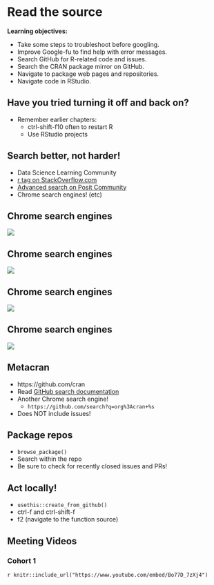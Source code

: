 # Read the source

**Learning objectives:**

-   Take some steps to troubleshoot before googling.
-   Improve Google-fu to find help with error messages.
-   Search GitHub for R-related code and issues.
-   Search the CRAN package mirror on GitHub.
-   Navigate to package web pages and repositories.
-   Navigate code in RStudio.

## Have you tried turning it off and back on? {-}

- Remember earlier chapters: 
    -   ctrl-shift-f10 often to restart R
    -   Use RStudio projects

## Search better, not harder! {-}

-   Data Science Learning Community
-   [r tag on StackOverflow.com](https://stackoverflow.com/questions/tagged/r)
-   [Advanced search on Posit Community](https://community.rstudio.com/search?expanded=true)
-   Chrome search engines! (etc)

## Chrome search engines {.unlisted .unnumbered}

![](images/12_chrome-search_01.png)

## Chrome search engines {.unlisted .unnumbered}

![](images/12_chrome-search_02.png)

## Chrome search engines {.unlisted .unnumbered}

![](images/12_chrome-search_03.png)

## Chrome search engines {.unlisted .unnumbered}

![](images/12_chrome-search_04.png)

## Metacran {-}

-   https://github.com/cran
-   Read [GitHub search documentation](https://docs.github.com/en/search-github/getting-started-with-searching-on-github/about-searching-on-github)
-   Another Chrome search engine!
    -   `https://github.com/search?q=org%3Acran+%s`
-   Does NOT include issues!

## Package repos {-}

-   `browse_package()`
-   Search within the repo
-   Be sure to check for recently closed issues and PRs!

## Act locally! {-}

-   `usethis::create_from_github()`
-   ctrl-f and ctrl-shift-f
-   f2 (navigate to the function source)

## Meeting Videos {-}

### Cohort 1 {-}

`r knitr::include_url("https://www.youtube.com/embed/Bo77D_7zXj4")`
